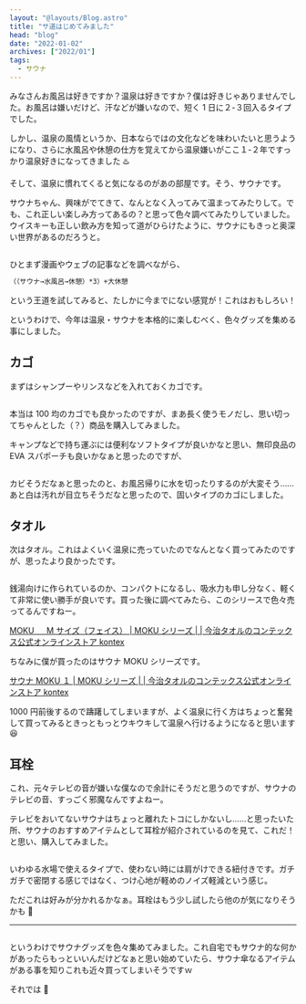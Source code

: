 ```yaml
---
layout: "@layouts/Blog.astro"
title: "サ道はじめてみました"
head: "blog"
date: "2022-01-02"
archives: ["2022/01"]
tags:
  - サウナ
---
```



みなさんお風呂は好きですか？温泉は好きですか？僕は好きじゃありませんでした。お風呂は嫌いだけど、汗などが嫌いなので、短く 1 日に２-３回入るタイプでした。

しかし、温泉の風情というか、日本ならではの文化などを味わいたいと思うようになり、さらに水風呂や休憩の仕方を覚えてから温泉嫌いがここ１-２年ですっかり温泉好きになってきました ♨️

そして、温泉に慣れてくると気になるのがあの部屋です。そう、サウナです。

サウナちゃん、興味がでてきて、なんとなく入ってみて温まってみたりして。でも、これ正しい楽しみ方ってあるの？と思って色々調べてみたりしていました。ウイスキーも正しい飲み方を知って道がひらけたように、サウナにもきっと奥深い世界があるのだろうと。

<img src={sado} alt="" />

ひとまず漫画やウェブの記事などを調べながら、

```sh
（（サウナ→水風呂→休憩）*3）+大休憩
```

という王道を試してみると、たしかに今までにない感覚が！これはおもしろい！

というわけで、今年は温泉・サウナを本格的に楽しむべく、色々グッズを集める事にしました。

## カゴ

まずはシャンプーやリンスなどを入れておくカゴです。

<img src={image1} alt="" />

本当は 100 均のカゴでも良かったのですが、まあ長く使うモノだし、思い切ってちゃんとした（？）商品を購入してみました。

<Amazon
  asin="B07PDF5NDJ"
  title="八幡化成(Hachimankasei) sceltevie チェスティーノバスケットS"
/>

キャンプなどで持ち運ぶには便利なソフトタイプが良いかなと思い、無印良品の EVA スパポーチも良いかなぁと思ったのですが、

<img src={image2} alt="" />

カビそうだなぁと思ったのと、お風呂帰りに水を切ったりするのが大変そう……あと白は汚れが目立ちそうだなと思ったので、固いタイプのカゴにしました。

## タオル

次はタオル。これはよくいく温泉に売っていたのでなんとなく買ってみたのですが、思ったより良かったです。

<img src={image3} alt="" />

銭湯向けに作られているのか、コンパクトになるし、吸水力も申し分なく、軽くて非常に使い勝手が良いです。買った後に調べてみたら、このシリースで色々売ってるんですねー。

[MOKU 　 M サイズ（フェイス） | MOKU シリーズ | | 今治タオルのコンテックス公式オンラインストア kontex](https://www.kontex-shop.com/shopdetail/000000001177/)

ちなみに僕が買ったのはサウナ MOKU シリーズです。

[サウナ MOKU １ | MOKU シリーズ | | 今治タオルのコンテックス公式オンラインストア kontex](https://www.kontex-shop.com/shopdetail/000000001602/)

1000 円前後するので躊躇してしまいますが、よく温泉に行く方はちょっと奮発して買ってみるときっともっとウキウキして温泉へ行けるようになると思います 😆

## 耳栓

これ、元々テレビの音が嫌いな僕なので余計にそうだと思うのですが、サウナのテレビの音、すっごく邪魔なんですよねー。

テレビをおいてないサウナはちょっと離れたトコにしかないし……と思ったいた所、サウナのおすすめアイテムとして耳栓が紹介されているのを見て、これだ！と思い、購入してみました。

<img src={image4} alt="" />

いわゆる水場で使えるタイプで、使わない時には肩がけできる紐付きです。ガチガチで密閉する感じではなく、つけ心地が軽めのノイズ軽減という感じ。

ただこれは好みが分かれるかなぁ。耳栓はもう少し試したら他のが気になりそうかも 🤔

---

<img src={image5} alt="" />

というわけでサウナグッズを色々集めてみました。これ自宅でもサウナ的な何かがあったらもっといいんだけどなぁと思い始めていたら、サウナ傘なるアイテムがある事を知りこれも近々買ってしまいそうですｗ

それでは 🤟
